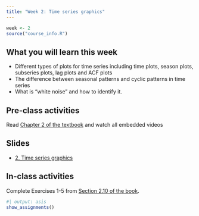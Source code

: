 ```yaml
---
title: "Week 2: Time series graphics"
---
```


```r
week <- 2
source("course_info.R")
```

## What you will learn this week

* Different types of plots for time series including time plots, season plots, subseries plots, lag plots and ACF plots
* The difference between seasonal patterns and cyclic patterns in time series
* What is "white noise" and how to identify it.

## Pre-class activities

Read [Chapter 2 of the textbook](https://otexts.com/fpp3/graphics.html) and watch all embedded videos

## Slides

* [2. Time series graphics](slides/2-tsgraphics.pdf)

## In-class activities

Complete Exercises 1-5 from [Section 2.10 of the book](https://otexts.com/fpp3/graphics-exercises.html).

```r
#| output: asis
show_assignments()
```

